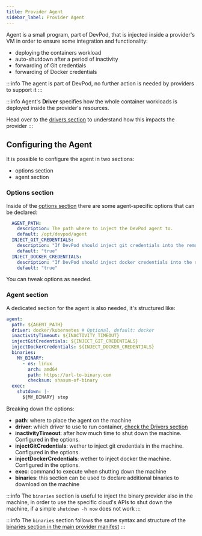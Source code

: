 ```yaml
---
title: Provider Agent
sidebar_label: Provider Agent
---
```


Agent is a small program, part of DevPod, that is injected inside a provider's VM in order to
ensure some integration and functionality:

- deploying the containers workload
- auto-shutdown after a period of inactivity 
- forwarding of Git credentials
- forwarding of Docker credentials

:::info
The agent is part of DevPod, no further action is needed by providers to support it
:::

:::info
Agent's **Driver** specifies how the whole container workloads is deployed inside
the provider's resources.

Head over to the [drivers section](./driver.mdx) to understand how this impacts
the provider
:::

## Configuring the Agent

It is possible to configure the agent in two sections:

- options section
- agent section


### Options section

Inside of the [options section](./options.mdx) there are some agent-specific
options that can be declared:

```yaml
  AGENT_PATH:
    description: The path where to inject the DevPod agent to.
    default: /opt/devpod/agent
  INJECT_GIT_CREDENTIALS:
    description: "If DevPod should inject git credentials into the remote host."
    default: "true"
  INJECT_DOCKER_CREDENTIALS:
    description: "If DevPod should inject docker credentials into the remote host."
    default: "true"
```

You can tweak options as needed.

### Agent section

A dedicated section for the agent is also needed, it's structured like:

```yaml
agent:
  path: ${AGENT_PATH}
  driver: docker/kubernetes # Optional, default: docker
  inactivityTimeout: ${INACTIVITY_TIMEOUT}
  injectGitCredentials: ${INJECT_GIT_CREDENTIALS}
  injectDockerCredentials: ${INJECT_DOCKER_CREDENTIALS}
  binaries:
    MY_BINARY:
      - os: linux
        arch: amd64
        path: https://url-to-binary.com
        checksum: shasum-of-binary
  exec:
    shutdown: |-
      ${MY_BINARY} stop
```

Breaking down the options:

- **path**: where to place the agent on the machine
- **driver**: which driver to use to run container, [check the Drivers section](./driver.mdx)
- **inactivityTimeout**: after how much time to shut down the machine. Configured in the options.
- **injectGitCredentials**: wether to inject git credentials in the machine. Configured in the options.
- **injectDockerCredentials**: wether to inject docker the machine. Configured in the options.
- **exec**: command to execute when shutting down the machine
- **binaries**: this section can be used to declare additional binaries to download on the machine

:::info
The `binaries` section is useful to inject the binary provider also in the machine, in order to
use the specific cloud's APIs to shut down the machine, if a simple `shutdown -h now` does not work
:::

:::info
The `binaries` section follows the same syntax and structure of the [binaries section in the main provider manifest](./binaries.mdx)
:::

